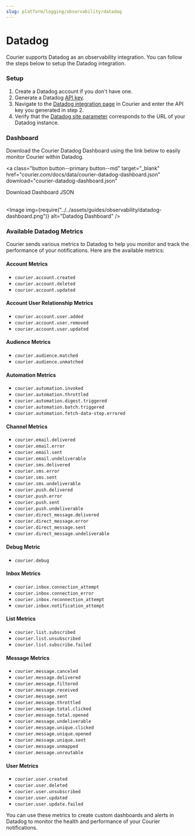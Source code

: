 ```yaml
---
slug: platform/logging/observability/datadog
---
```



# Datadog

Courier supports Datadog as an observability integration. You can follow the steps below to setup the Datadog integration.

### Setup

1. Create a Datadog account if you don't have one.
2. Generate a Datadog [API key](https://app.datadoghq.com/organization-settings/api-keys).
3. Navigate to the [Datadog integration page](https://app.courier.com/integrations/catalog/datadog) in Courier and enter the API key you generated in step 2.
4. Verify that the [Datadog site parameter](https://docs.datadoghq.com/getting_started/site/#access-the-datadog-site) corresponds to the URL of your Datadog instance.

### Dashboard

Download the Courier Datadog Dashboard using the link below to easily monitor Courier within Datadog.

<a
  class="button button--primary button--md"
  target="_blank"
  href="courier.com/docs/data/courier-datadog-dashboard.json"
  download="courier-datadog-dashboard.json"
>
  Download Dashboard JSON
</a>
<br />&nbsp;

<Image
  img={require("../../assets/guides/observability/datadog-dashboard.png")}
  alt="Datadog Dashboard"
/>

### Available Datadog Metrics

Courier sends various metrics to Datadog to help you monitor and track the performance of your notifications. Here are the available metrics:

#### Account Metrics
- `courier.account.created`
- `courier.account.deleted`
- `courier.account.updated`

#### Account User Relationship Metrics
- `courier.account.user.added`
- `courier.account.user.removed`
- `courier.account.user.updated`

#### Audience Metrics
- `courier.audience.matched`
- `courier.audience.unmatched`

#### Automation Metrics
- `courier.automation.invoked`
- `courier.automation.throttled`
- `courier.automation.digest.triggered`
- `courier.automation.batch.triggered`
- `courier.automation.fetch-data-step.errored`

#### Channel Metrics
- `courier.email.delivered`
- `courier.email.error`
- `courier.email.sent`
- `courier.email.undeliverable`
- `courier.sms.delivered`
- `courier.sms.error`
- `courier.sms.sent`
- `courier.sms.undeliverable`
- `courier.push.delivered`
- `courier.push.error`
- `courier.push.sent`
- `courier.push.undeliverable`
- `courier.direct_message.delivered`
- `courier.direct_message.error`
- `courier.direct_message.sent`
- `courier.direct_message.undeliverable`

#### Debug Metric
- `courier.debug`

#### Inbox Metrics
- `courier.inbox.connection_attempt`
- `courier.inbox.connection_error`
- `courier.inbox.reconnection_attempt`
- `courier.inbox.notification_attempt`

#### List Metrics
- `courier.list.subscribed`
- `courier.list.unsubscribed`
- `courier.list.subscribe.failed`

#### Message Metrics
- `courier.message.canceled`
- `courier.message.delivered`
- `courier.message.filtered`
- `courier.message.received`
- `courier.message.sent`
- `courier.message.throttled`
- `courier.message.total.clicked`
- `courier.message.total.opened`
- `courier.message.undeliverable`
- `courier.message.unique.clicked`
- `courier.message.unique.opened`
- `courier.message.unique.sent`
- `courier.message.unmapped`
- `courier.message.unroutable`

#### User Metrics
- `courier.user.created`
- `courier.user.deleted`
- `courier.user.unsubscribed`
- `courier.user.updated`
- `courier.user.update.failed`

You can use these metrics to create custom dashboards and alerts in Datadog to monitor the health and performance of your Courier notifications.

